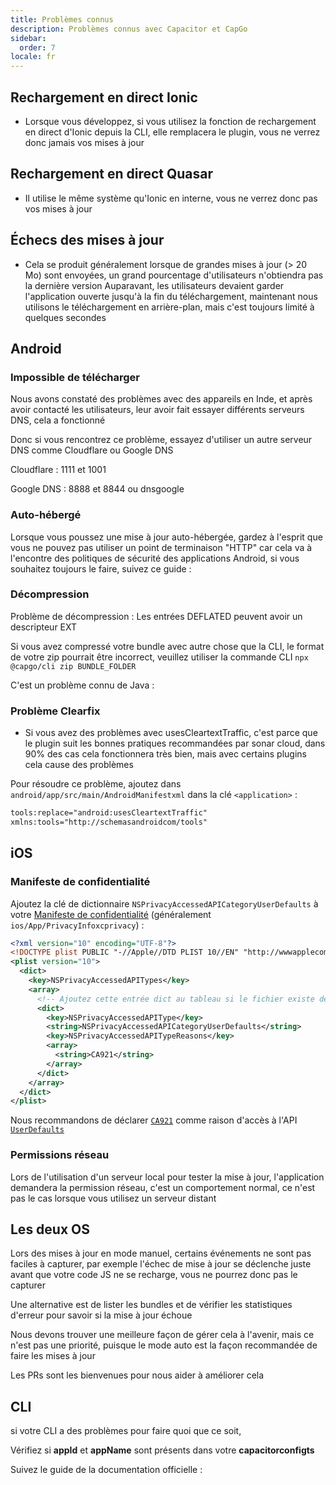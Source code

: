 ```yaml
---
title: Problèmes connus
description: Problèmes connus avec Capacitor et CapGo
sidebar:
  order: 7
locale: fr
---
```



## Rechargement en direct Ionic

* Lorsque vous développez, si vous utilisez la fonction de rechargement en direct d'Ionic depuis la CLI, elle remplacera le plugin, vous ne verrez donc jamais vos mises à jour

## Rechargement en direct Quasar

* Il utilise le même système qu'Ionic en interne, vous ne verrez donc pas vos mises à jour

## Échecs des mises à jour

* Cela se produit généralement lorsque de grandes mises à jour (> 20 Mo) sont envoyées, un grand pourcentage d'utilisateurs n'obtiendra pas la dernière version
Auparavant, les utilisateurs devaient garder l'application ouverte jusqu'à la fin du téléchargement, maintenant nous utilisons le téléchargement en arrière-plan, mais c'est toujours limité à quelques secondes

## Android

### Impossible de télécharger

Nous avons constaté des problèmes avec des appareils en Inde, et après avoir contacté les utilisateurs, leur avoir fait essayer différents serveurs DNS, cela a fonctionné

Donc si vous rencontrez ce problème, essayez d'utiliser un autre serveur DNS comme Cloudflare ou Google DNS

Cloudflare : 1111 et 1001

Google DNS : 8888 et 8844 ou dnsgoogle

<LinkCard
	title="Comment configurer un serveur DNS préféré sur Android ?"
	href="https://wwwandroidpolicecom/use-preferred-dns-server-android-tutorial/"
/>

### Auto-hébergé
Lorsque vous poussez une mise à jour auto-hébergée, gardez à l'esprit que vous ne pouvez pas utiliser un point de terminaison "HTTP" car cela va à l'encontre des politiques de sécurité des applications Android, si vous souhaitez toujours le faire, suivez ce guide :

<LinkCard
	title="Comment autoriser tous les types de connexion réseau HTTP et HTTPS dans Android (9) Pie ?"
	href="https://stackoverflow.com/a/51902630/5511370"
/>

### Décompression

Problème de décompression : Les entrées DEFLATED peuvent avoir un descripteur EXT

Si vous avez compressé votre bundle avec autre chose que la CLI, le format de votre zip pourrait être incorrect, veuillez utiliser la commande CLI `npx @capgo/cli zip BUNDLE_FOLDER`

C'est un problème connu de Java :

<LinkCard
	title="Problème de décompression : Les entrées DEFLATED peuvent avoir un descripteur EXT"
	href="https://bugsopenjdkorg/browse/JDK-8143613"
/>

### Problème Clearfix

* Si vous avez des problèmes avec usesCleartextTraffic, c'est parce que le plugin suit les bonnes pratiques recommandées par sonar cloud, dans 90% des cas cela fonctionnera très bien, mais avec certains plugins cela cause des problèmes

Pour résoudre ce problème, ajoutez dans `android/app/src/main/AndroidManifestxml` dans la clé `<application>` :

```xml
tools:replace="android:usesCleartextTraffic"
xmlns:tools="http://schemasandroidcom/tools"
```

## iOS

### Manifeste de confidentialité

Ajoutez la clé de dictionnaire `NSPrivacyAccessedAPICategoryUserDefaults` à votre [Manifeste de confidentialité](https://capacitorjscom/docs/ios/privacy-manifest) (généralement `ios/App/PrivacyInfoxcprivacy`) :

```xml
<?xml version="10" encoding="UTF-8"?>
<!DOCTYPE plist PUBLIC "-//Apple//DTD PLIST 10//EN" "http://wwwapplecom/DTDs/PropertyList-10dtd">
<plist version="10">
  <dict>
    <key>NSPrivacyAccessedAPITypes</key>
    <array>
      <!-- Ajoutez cette entrée dict au tableau si le fichier existe déjà -->
      <dict>
        <key>NSPrivacyAccessedAPIType</key>
        <string>NSPrivacyAccessedAPICategoryUserDefaults</string>
        <key>NSPrivacyAccessedAPITypeReasons</key>
        <array>
          <string>CA921</string>
        </array>
      </dict>
    </array>
  </dict>
</plist>
```

Nous recommandons de déclarer [`CA921`](https://developerapplecom/documentation/bundleresources/privacy_manifest_files/describing_use_of_required_reason_api#4278401) comme raison d'accès à l'API [`UserDefaults`](https://developerapplecom/documentation/foundation/userdefaults)

### Permissions réseau

Lors de l'utilisation d'un serveur local pour tester la mise à jour, l'application demandera la permission réseau, c'est un comportement normal, ce n'est pas le cas lorsque vous utilisez un serveur distant

## Les deux OS

Lors des mises à jour en mode manuel, certains événements ne sont pas faciles à capturer, par exemple l'échec de mise à jour se déclenche juste avant que votre code JS ne se recharge, vous ne pourrez donc pas le capturer

Une alternative est de lister les bundles et de vérifier les statistiques d'erreur pour savoir si la mise à jour échoue

Nous devons trouver une meilleure façon de gérer cela à l'avenir, mais ce n'est pas une priorité, puisque le mode auto est la façon recommandée de faire les mises à jour

Les PRs sont les bienvenues pour nous aider à améliorer cela

## CLI

si votre CLI a des problèmes pour faire quoi que ce soit,

Vérifiez si **appId** et **appName** sont présents dans votre **capacitorconfigts**

Suivez le guide de la documentation officielle :

<LinkCard
	title="Configuration Capacitor"
	href="https://capacitorjscom/docs/config"
/>
